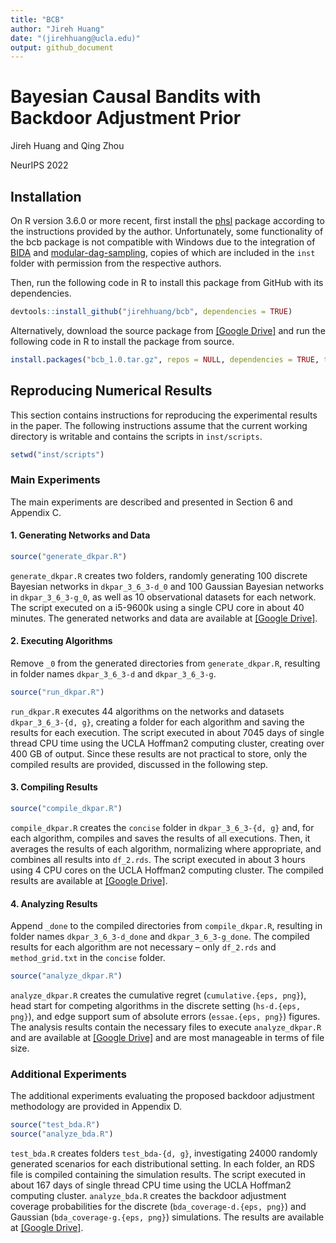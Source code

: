 ```yaml
---
title: "BCB"
author: "Jireh Huang"
date: "(jirehhuang@ucla.edu)"
output: github_document
---
```


# Bayesian Causal Bandits with Backdoor Adjustment Prior

Jireh Huang and Qing Zhou

NeurIPS 2022



## Installation

On R version 3.6.0 or more recent, first install the [phsl](https://github.com/jirehhuang/phsl) package according to the instructions provided by the author. Unfortunately, some functionality of the bcb package is not compatible with Windows due to the integration of [BIDA](https://github.com/jopensar/BIDA) and [modular-dag-sampling](https://github.com/ttalvitie/modular-dag-sampling), copies of which are included in the `inst` folder with permission from the respective authors.

Then, run the following code in R to install this package from GitHub with its dependencies.

```r
devtools::install_github("jirehhuang/bcb", dependencies = TRUE)
```

Alternatively, download the source package from [[Google Drive]](https://drive.google.com/drive/folders/10F-s6wyE_RQ3TKUnDe2y3r-9nVHCB6Ml) and run the following code in R to install the package from source.

```r
install.packages("bcb_1.0.tar.gz", repos = NULL, dependencies = TRUE, type = "source")
```



## Reproducing Numerical Results

This section contains instructions for reproducing the experimental results in the paper. The following instructions assume that the current working directory is writable and contains the scripts in `inst/scripts`. 
```r
setwd("inst/scripts")
```



### Main Experiments

The main experiments are described and presented in Section 6 and Appendix C.


#### 1. Generating Networks and Data

```r
source("generate_dkpar.R")
```

`generate_dkpar.R` creates two folders, randomly generating 100 discrete Bayesian networks in `dkpar_3_6_3-d_0` and 100 Gaussian Bayesian networks in `dkpar_3_6_3-g_0`, as well as 10 observational datasets for each network. The script executed on a i5-9600k using a single CPU core in about 40 minutes. The generated networks and data are available at [[Google Drive]](https://drive.google.com/drive/folders/1aAtAxcLeztgWNFPy2KceRJ5V9gUt79u8).


#### 2. Executing Algorithms

Remove `_0` from the generated directories from `generate_dkpar.R`, resulting in folder names `dkpar_3_6_3-d` and `dkpar_3_6_3-g`.

```r
source("run_dkpar.R")
```

`run_dkpar.R` executes 44 algorithms on the networks and datasets `dkpar_3_6_3-{d, g}`, creating a folder for each algorithm and saving the results for each execution. The script executed in about 7045 days of single thread CPU time using the UCLA Hoffman2 computing cluster, creating over 400 GB of output. Since these results are not practical to store, only the compiled results are provided, discussed in the following step.


#### 3. Compiling Results

```r
source("compile_dkpar.R")
```

`compile_dkpar.R` creates the `concise` folder in `dkpar_3_6_3-{d, g}` and, for each algorithm, compiles and saves the results of all executions. Then, it averages the results of each algorithm, normalizing where appropriate, and combines all results into `df_2.rds`. The script executed in about 3 hours using 4 CPU cores on the UCLA Hoffman2 computing cluster. The compiled results are available at [[Google Drive]](https://drive.google.com/drive/folders/1VP-WoJ5wDQM4LjOv_XZvXIcFvteezTII).


#### 4. Analyzing Results

Append `_done` to the compiled directories from `compile_dkpar.R`, resulting in folder names `dkpar_3_6_3-d_done` and `dkpar_3_6_3-g_done`. The compiled results for each algorithm are not necessary -- only `df_2.rds` and `method_grid.txt` in the `concise` folder.

```r
source("analyze_dkpar.R")
```

`analyze_dkpar.R` creates the cumulative regret (`cumulative.{eps, png}`), head start for competing algorithms in the discrete setting (`hs-d.{eps, png}`), and edge support sum of absolute errors (`essae.{eps, png}`) figures. The analysis results contain the necessary files to execute `analyze_dkpar.R` and are available at [[Google Drive]](https://drive.google.com/drive/folders/1BNCybuaKkQZkNtUkVc67KTqkz5FbE1eH) and are most manageable in terms of file size. 



### Additional Experiments

The additional experiments evaluating the proposed backdoor adjustment methodology are provided in Appendix D.

```r
source("test_bda.R")
source("analyze_bda.R")
```

`test_bda.R` creates folders `test_bda-{d, g}`, investigating 24000 randomly generated scenarios for each distributional setting. In each folder, an RDS file is compiled containing the simulation results. The script executed in about 167 days of single thread CPU time using the UCLA Hoffman2 computing cluster. `analyze_bda.R` creates the backdoor adjustment coverage probabilities for the discrete (`bda_coverage-d.{eps, png}`) and Gaussian (`bda_coverage-g.{eps, png}`) simulations. The results are available at [[Google Drive]](https://drive.google.com/drive/folders/1BvlbSjHGmVEo4wim4tHMzCj4fVBf2gOA). 
